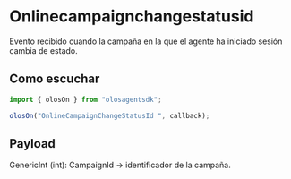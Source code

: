 # Onlinecampaignchangestatusid

Evento recibido cuando la campaña en la que el agente ha iniciado sesión cambia de estado.

## Como escuchar

```js copy
import { olosOn } from "olosagentsdk";

olosOn("OnlineCampaignChangeStatusId ", callback);
```

## Payload

GenericInt (int): CampaignId -> identificador de la campaña.
